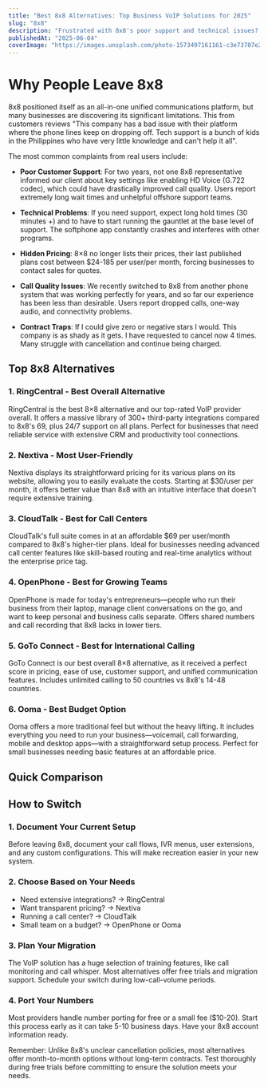 ```yaml
---
title: "Best 8x8 Alternatives: Top Business VoIP Solutions for 2025"
slug: "8x8"
description: "Frustrated with 8x8's poor support and technical issues? Discover the best 8x8 alternatives with transparent pricing, better features, and reliable service for 2025."
publishedAt: "2025-06-04"
coverImage: "https://images.unsplash.com/photo-1573497161161-c3e73707e25c?ixlib=rb-1.2.1&auto=format&fit=crop&w=1200&q=80"
---
```


# Why People Leave 8x8

8x8 positioned itself as an all-in-one unified communications platform, but many businesses are discovering its significant limitations. This from customers reviews "This company has a bad issue with their platform where the phone lines keep on dropping off. Tech support is a bunch of kids in the Philippines who have very little knowledge and can't help it all".

The most common complaints from real users include:

- **Poor Customer Support**: For two years, not one 8x8 representative informed our client about key settings like enabling HD Voice (G.722 codec), which could have drastically improved call quality. Users report extremely long wait times and unhelpful offshore support teams.

- **Technical Problems**: If you need support, expect long hold times (30 minutes +) and to have to start running the gauntlet at the base level of support. The softphone app constantly crashes and interferes with other programs.

- **Hidden Pricing**: 8×8 no longer lists their prices, their last published plans cost between $24-185 per user/per month, forcing businesses to contact sales for quotes.

- **Call Quality Issues**: We recently switched to 8x8 from another phone system that was working perfectly for years, and so far our experience has been less than desirable. Users report dropped calls, one-way audio, and connectivity problems.

- **Contract Traps**: If I could give zero or negative stars I would. This company is as shady as it gets. I have requested to cancel now 4 times. Many struggle with cancellation and continue being charged.

## Top 8x8 Alternatives

### 1. RingCentral - Best Overall Alternative
<SoftwareCard slug="ringcentral" />

RingCentral is the best 8×8 alternative and our top-rated VoIP provider overall. It offers a massive library of 300+ third-party integrations compared to 8x8's 69, plus 24/7 support on all plans. Perfect for businesses that need reliable service with extensive CRM and productivity tool connections.

### 2. Nextiva - Most User-Friendly
<SoftwareCard slug="nextiva" />

Nextiva displays its straightforward pricing for its various plans on its website, allowing you to easily evaluate the costs. Starting at $30/user per month, it offers better value than 8x8 with an intuitive interface that doesn't require extensive training.

### 3. CloudTalk - Best for Call Centers
<SoftwareCard slug="cloudtalk" />

CloudTalk's full suite comes in at an affordable $69 per user/month compared to 8x8's higher-tier plans. Ideal for businesses needing advanced call center features like skill-based routing and real-time analytics without the enterprise price tag.

### 4. OpenPhone - Best for Growing Teams
<SoftwareCard slug="openphone" />

OpenPhone is made for today's entrepreneurs—people who run their business from their laptop, manage client conversations on the go, and want to keep personal and business calls separate. Offers shared numbers and call recording that 8x8 lacks in lower tiers.

### 5. GoTo Connect - Best for International Calling
<SoftwareCard slug="goto-connect" />

GoTo Connect is our best overall 8×8 alternative, as it received a perfect score in pricing, ease of use, customer support, and unified communication features. Includes unlimited calling to 50 countries vs 8x8's 14-48 countries.

### 6. Ooma - Best Budget Option
<SoftwareCard slug="ooma" />

Ooma offers a more traditional feel but without the heavy lifting. It includes everything you need to run your business—voicemail, call forwarding, mobile and desktop apps—with a straightforward setup process. Perfect for small businesses needing basic features at an affordable price.

## Quick Comparison

<Table
    data={{
        headers: ["Service", "Monthly Cost", "Key Features", "Best For"],
        rows: [
            ["**8x8**", "$24-140+ (hidden)", "UCaaS platform, global calling", "Enterprise teams"],
            ["**RingCentral**", "$20-35", "300+ integrations, 24/7 support", "Growing businesses"],
            ["**Nextiva**", "$30-40", "Transparent pricing, easy UI", "SMBs"],
            ["**CloudTalk**", "$25-69", "Call center features, analytics", "Contact centers"],
            ["**OpenPhone**", "$15+", "Shared numbers, modern interface", "Startups"],
            ["**GoTo Connect**", "$27+", "50-country calling, drag-drop routing", "International teams"],
            ["**Ooma**", "$19.95+", "Simple setup, reliable service", "Budget-conscious"]
        ]
    }}
/>


## How to Switch

### 1. Document Your Current Setup
Before leaving 8x8, document your call flows, IVR menus, user extensions, and any custom configurations. This will make recreation easier in your new system.

### 2. Choose Based on Your Needs
- Need extensive integrations? → RingCentral
- Want transparent pricing? → Nextiva  
- Running a call center? → CloudTalk
- Small team on a budget? → OpenPhone or Ooma

### 3. Plan Your Migration
The VoIP solution has a huge selection of training features, like call monitoring and call whisper. Most alternatives offer free trials and migration support. Schedule your switch during low-call-volume periods.

### 4. Port Your Numbers
Most providers handle number porting for free or a small fee ($10-20). Start this process early as it can take 5-10 business days. Have your 8x8 account information ready.

Remember: Unlike 8x8's unclear cancellation policies, most alternatives offer month-to-month options without long-term contracts. Test thoroughly during free trials before committing to ensure the solution meets your needs.
